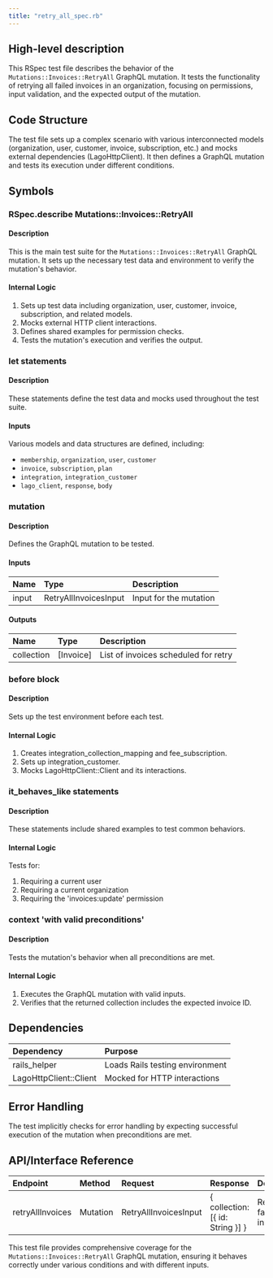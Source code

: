```yaml
---
title: "retry_all_spec.rb"
---
```


## High-level description
This RSpec test file describes the behavior of the `Mutations::Invoices::RetryAll` GraphQL mutation. It tests the functionality of retrying all failed invoices in an organization, focusing on permissions, input validation, and the expected output of the mutation.

## Code Structure
The test file sets up a complex scenario with various interconnected models (organization, user, customer, invoice, subscription, etc.) and mocks external dependencies (LagoHttpClient). It then defines a GraphQL mutation and tests its execution under different conditions.

## Symbols

### RSpec.describe Mutations::Invoices::RetryAll
#### Description
This is the main test suite for the `Mutations::Invoices::RetryAll` GraphQL mutation. It sets up the necessary test data and environment to verify the mutation's behavior.

#### Internal Logic
1. Sets up test data including organization, user, customer, invoice, subscription, and related models.
2. Mocks external HTTP client interactions.
3. Defines shared examples for permission checks.
4. Tests the mutation's execution and verifies the output.

### let statements
#### Description
These statements define the test data and mocks used throughout the test suite.

#### Inputs
Various models and data structures are defined, including:
- `membership`, `organization`, `user`, `customer`
- `invoice`, `subscription`, `plan`
- `integration`, `integration_customer`
- `lago_client`, `response`, `body`

### mutation
#### Description
Defines the GraphQL mutation to be tested.

#### Inputs
| Name | Type | Description |
|:-----|:-----|:------------|
| input | RetryAllInvoicesInput | Input for the mutation |

#### Outputs
| Name | Type | Description |
|:-----|:-----|:------------|
| collection | [Invoice] | List of invoices scheduled for retry |

### before block
#### Description
Sets up the test environment before each test.

#### Internal Logic
1. Creates integration_collection_mapping and fee_subscription.
2. Sets up integration_customer.
3. Mocks LagoHttpClient::Client and its interactions.

### it_behaves_like statements
#### Description
These statements include shared examples to test common behaviors.

#### Internal Logic
Tests for:
1. Requiring a current user
2. Requiring a current organization
3. Requiring the 'invoices:update' permission

### context 'with valid preconditions'
#### Description
Tests the mutation's behavior when all preconditions are met.

#### Internal Logic
1. Executes the GraphQL mutation with valid inputs.
2. Verifies that the returned collection includes the expected invoice ID.

## Dependencies
| Dependency | Purpose |
|:-----------|:--------|
| rails_helper | Loads Rails testing environment |
| LagoHttpClient::Client | Mocked for HTTP interactions |

## Error Handling
The test implicitly checks for error handling by expecting successful execution of the mutation when preconditions are met.

## API/Interface Reference
| Endpoint | Method | Request | Response | Description |
|:---------|:-------|:--------|:---------|:------------|
| retryAllInvoices | Mutation | RetryAllInvoicesInput | \{ collection: [\{ id: String \}] \} | Retries all failed invoices |

This test file provides comprehensive coverage for the `Mutations::Invoices::RetryAll` GraphQL mutation, ensuring it behaves correctly under various conditions and with different inputs.
